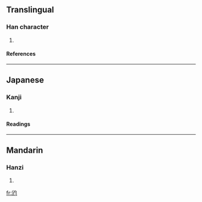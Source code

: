 {{see|尥}}

==Translingual==
===Han character===
{{Han char|rn=43|rad=尢|as=03|sn=6|four=|canj=金山心戈 (CUPI)}}
# {{defn|Han|sort=尢03}}
====References====
{{Han ref|kx=0298.080|dkj=07551|hdz=10552.130|uh=5C26|ud=23590}}
----
==Japanese==
===Kanji===
{{ja-kanji|grade=|rs=尢03}}
# {{defn|Japanese}} 
====Readings====
{{ja-readings|on=[[りょう]] (ryō), [[ほう]] (hō), [[ちょう]] (chō)|kun=[[ゆきなやむ]] (yukinayamu)}}
----
==Mandarin==
===Hanzi===
{{cmn-hanzi|pin=[[liào]] ([[liao4]])|wg=liao<sup>4</sup>}}
# {{defn|Mandarin}}

[[fr:尦]]